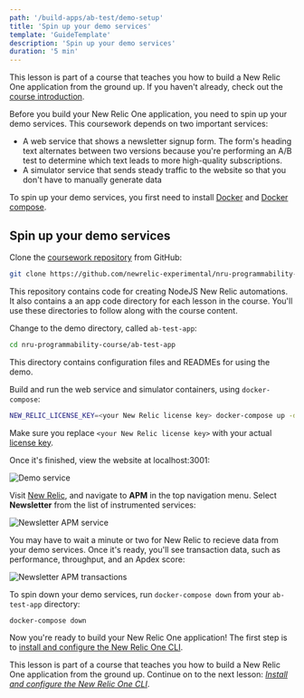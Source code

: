 ```yaml
---
path: '/build-apps/ab-test/demo-setup'
title: 'Spin up your demo services'
template: 'GuideTemplate'
description: 'Spin up your demo services'
duration: '5 min'
---
```


<Callout variant="tip" title="Course">

This lesson is part of a course that teaches you how to build a New Relic One application from the ground up. If you haven't already, check out the [course introduction](../../../ab-test).

</Callout>

Before you build your New Relic One application, you need to spin up your demo services. This coursework depends on two important services:

- A web service that shows a newsletter signup form. The form's heading text alternates between two versions because you're performing an A/B test to determine which text leads to more high-quality subscriptions.
- A simulator service that sends steady traffic to the website so that you don't have to manually generate data

To spin up your demo services, you first need to install [Docker](https://docs.docker.com/get-docker/) and [Docker compose](https://docs.docker.com/compose/install/).

## Spin up your demo services

<Steps>

<Step>

Clone the [coursework repository](https://github.com/newrelic-experimental/nru-programmability-course) from GitHub:

```sh
git clone https://github.com/newrelic-experimental/nru-programmability-course
```

This repository contains code for creating NodeJS New Relic automations. It also contains a an app code directory for each lesson in the course. You'll use these directories to follow along with the course content.

</Step>

<Step>

Change to the demo directory, called `ab-test-app`:

```sh
cd nru-programmability-course/ab-test-app
```

This directory contains configuration files and READMEs for using the demo.

</Step>

<Step>

Build and run the web service and simulator containers, using `docker-compose`:

```sh
NEW_RELIC_LICENSE_KEY=<your New Relic license key> docker-compose up -d
```

<Callout variant="important">

Make sure you replace `<your New Relic license key>` with your actual [license key](https://docs.newrelic.com/docs/accounts/accounts-billing/account-setup/new-relic-license-key/).

</Callout>

Once it's finished, view the website at localhost:3001:

![Demo service](../../../images/ab-test/demo-service.png)

</Step>

<Step>

Visit [New Relic](https://one.newrelic.com), and navigate to **APM** in the top navigation menu. Select **Newsletter** from the list of instrumented services:

![Newsletter APM service](../../../images/ab-test/newsletter-apm.png)

You may have to wait a minute or two for New Relic to recieve data from your demo services. Once it's ready, you'll see transaction data, such as performance, throughput, and an Apdex score:

![Newsletter APM transactions](../../../images/ab-test/newsletter-transactions.png)

</Step>

<Step>

To spin down your demo services, run `docker-compose down` from your `ab-test-app` directory:

```sh
docker-compose down
```

</Step>

</Steps>

Now you're ready to build your New Relic One application! The first step is to [install and configure the New Relic One CLI](../install-nr1).

<Callout variant="tip" title="Course">

This lesson is part of a course that teaches you how to build a New Relic One application from the ground up. Continue on to the next lesson: [_Install and configure the New Relic One CLI_](../install-nr1).

</Callout>
